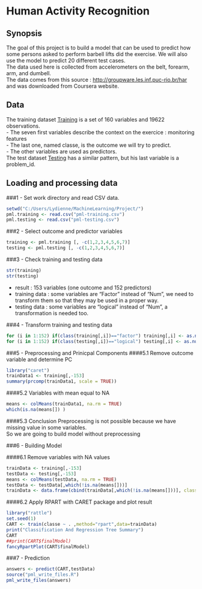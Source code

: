 Human Activity Recognition
==========================

## Synopsis

The goal of this project is to build a model that can be used to predict how some persons asked to perform barbell lifts did the exercise. We will also use the model to predict 20 different test cases.    
The data used here is collected from accelerometers on the belt, forearm, arm, and dumbell.   
The data comes from this source : [http://groupware.les.inf.puc-rio.br/har](http://groupware.les.inf.puc-rio.br/har) and was downloaded from Coursera website.    

## Data   
The training dataset [Training](https://d396qusza40orc.cloudfront.net/predmachlearn/pml-training.csv) is a set of 160 variables and 19622 observations.        
        - The seven first variables describe the context on the exercice : monitoring features    
        - The last one, named classe, is the outcome we will try to predict.  
        - The other variables are used as predictors.    
The test dataset [Testing](https://d396qusza40orc.cloudfront.net/predmachlearn/pml-testing.csv) has a similar pattern, but his last variable is a problem_id.   

  
## Loading and processing data

###1 - Set work directory and read CSV data.

```r
setwd("C:/Users/Lydienne/MachineLearning/Project/")
pml.training <- read.csv("pml-training.csv")
pml.testing <- read.csv("pml-testing.csv")
```

###2 - Select outcome and predictor variables
```r
training <- pml.training [, -c(1,2,3,4,5,6,7)]
testing <- pml.testing [, -c(1,2,3,4,5,6,7)]
```
     
###3 - Check training and testing data

```r
str(training)
str(testing)
```
* result : 153 variables (one outcome and 152 predictors)
* training data : some variables are "Factor" instead of "Num", we need to transform them so that they may be used in a proper way.    
* testing data : some variables are "logical" instead of "Num", a transformation is needed too.

###4 - Transform training and testing data

```r
for (i in 1:152) if(class(training[,i])=="factor") training[,i] <- as.numeric(as.character(training[,i]))
for (i in 1:152) if(class(testing[,i])=="logical") testing[,i] <- as.numeric(as.character(testing[,i]))
```

###5 - Preprocessing and Prinicpal Components
####5.1 Remove outcome variable and determine PC
```r
library("caret")
trainData1 <- training[,-153]
summary(prcomp(trainData1, scale = TRUE))
```

####5.2 Variables with mean equal to NA

```r
means <- colMeans(trainData1, na.rm = TRUE)
which(is.na(means[]) )
```

####5.3 Conclusion
Preprocessing is not possible because we have missing value in some variables.   
So we are going to build model without preprocessing

###6 - Building Model

####6.1 Remove variables with NA values

```r
trainData <- training[,-153]
testData <- testing[,-153]
means <- colMeans(testData, na.rm = TRUE)
testData <- testData[,which(!is.na(means[]))]
trainData <- data.frame(cbind(trainData[,which(!is.na(means[]))], classe=training$classe))

```

####6.2 Apply RPART with CARET package and plot result
```r
library("rattle")
set.seed(1)
CART <- train(classe ~ . ,method="rpart",data=trainData)
print("Classification And Regression Tree Summary")
CART
##print(CART$finalModel)
fancyRpartPlot(CART$finalModel)
```

###7 - Prediction

```r
answers <- predict(CART,testData)
source("pml_write_files.R")
pml_write_files(answers)
```


